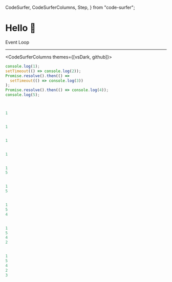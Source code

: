  CodeSurfer,
  CodeSurferColumns,
  Step,
} from "code-surfer";

# Hello 👋

Event Loop

---

<CodeSurferColumns themes={[vsDark, github]}>

<Step>

```js
console.log(1);
setTimeout(() => console.log(2));
Promise.resolve().then(() =>
  setTimeout(() => console.log(3))
);
Promise.resolve().then(() => console.log(4));
console.log(5);
```

```js

```

</Step>

<Step>

```diff 1 subtitle="log 1"

```

```js
1
```

</Step>

<Step>

```diff 2 subtitle="Ajoute log(2) à la macrotask queue"

```

```js
1
```

</Step>

<Step>

```diff 3:5 subtitle="Ajoute setTimeout(log(3)) à la microtask queue"

```

```js
1
```

</Step>

<Step>

```diff 6 subtitle="Ajoute log(4) à la microtask queue"

```

```js
1
```

</Step>

<Step>

```diff 7 subtitle="log 5"

```

```js
1
5
```

</Step>

<Step>

```diff 4 subtitle="Ajoute log(3) à la macrotask queue"

```

```js
1
5
```

</Step>

<Step>

```diff 6[29:60] subtitle="dépille la macrotask queue: log 4"

```

```js
1
5
4
```

</Step>

<Step>

```diff 2[17:31] subtitle="dépille la macrotask queue: log 2"

```

```js
1
5
4
2
```

</Step>

<Step>

```diff 4[20:34] subtitle="dépille la macrotask queue: log 3"

```

```js
1
5
4
2
3
```

</Step>

</CodeSurferColumns>